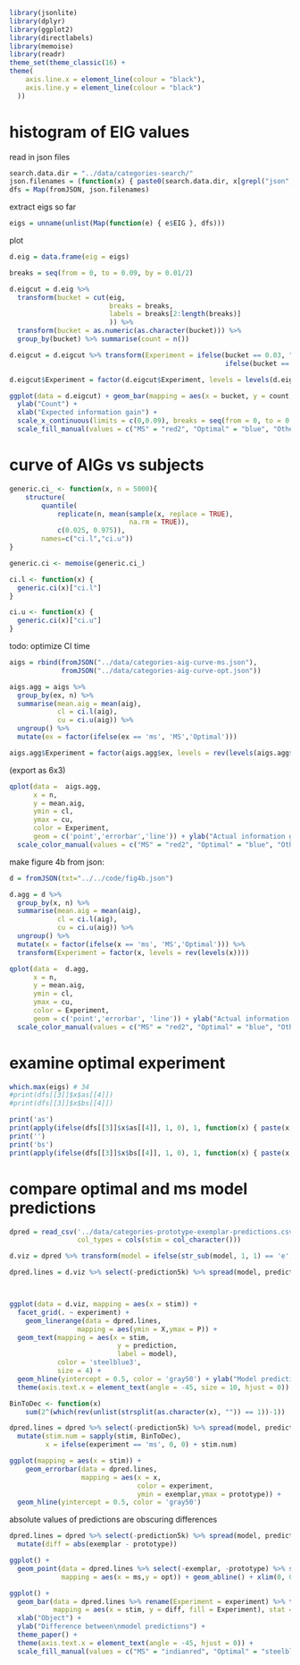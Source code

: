 ```r
library(jsonlite)
library(dplyr)
library(ggplot2)
library(directlabels)
library(memoise)
library(readr)
theme_set(theme_classic(16) +
theme(
    axis.line.x = element_line(colour = "black"),
    axis.line.y = element_line(colour = "black")
  ))
```

# histogram of EIG values

read in json files

```r
search.data.dir = "../data/categories-search/"
json.filenames = (function(x) { paste0(search.data.dir, x[grepl("json", x)]) })(list.files(search.data.dir))
dfs = Map(fromJSON, json.filenames)
```

extract eigs so far
```r
eigs = unname(unlist(Map(function(e) { e$EIG }, dfs)))
```

plot
```r
d.eig = data.frame(eig = eigs) 

breaks = seq(from = 0, to = 0.09, by = 0.01/2)

d.eigcut = d.eig %>%
  transform(bucket = cut(eig,
                         breaks = breaks,
                         labels = breaks[2:length(breaks)]
                         )) %>%
  transform(bucket = as.numeric(as.character(bucket))) %>%
  group_by(bucket) %>% summarise(count = n())

d.eigcut = d.eigcut %>% transform(Experiment = ifelse(bucket == 0.03, "MS",
                                                      ifelse(bucket == 0.085, "Optimal", "Other")))

d.eigcut$Experiment = factor(d.eigcut$Experiment, levels = levels(d.eigcut$Experiment)[c(2,1,3)])

ggplot(data = d.eigcut) + geom_bar(mapping = aes(x = bucket, y = count, fill = Experiment), stat = 'identity') + 
  ylab("Count") +
  xlab("Expected information gain") + 
  scale_x_continuous(limits = c(0,0.09), breaks = seq(from = 0, to = 0.09, by = 0.09 / 3)) + 
  scale_fill_manual(values = c("MS" = "red2", "Optimal" = "blue", "Other" = "grey60"))
```

# curve of AIGs vs subjects

```r
generic.ci_ <- function(x, n = 5000){
    structure(
        quantile(
            replicate(n, mean(sample(x, replace = TRUE),
                              na.rm = TRUE)),
            c(0.025, 0.975)),
        names=c("ci.l","ci.u"))
}

generic.ci <- memoise(generic.ci_)

ci.l <- function(x) {
  generic.ci(x)["ci.l"]
}

ci.u <- function(x) {
  generic.ci(x)["ci.u"]
}
```

todo: optimize CI time
```r
aigs = rbind(fromJSON("../data/categories-aig-curve-ms.json"),
             fromJSON("../data/categories-aig-curve-opt.json"))

aigs.agg = aigs %>%
  group_by(ex, n) %>%
  summarise(mean.aig = mean(aig),
            cl = ci.l(aig),
            cu = ci.u(aig)) %>%
  ungroup() %>%
  mutate(ex = factor(ifelse(ex == 'ms', 'MS','Optimal')))

aigs.agg$Experiment = factor(aigs.agg$ex, levels = rev(levels(aigs.agg$ex)))
```

(export as 6x3)
```r
qplot(data =  aigs.agg,
      x = n,
      y = mean.aig,
      ymin = cl,
      ymax = cu,
      color = Experiment,
      geom = c('point','errorbar','line')) + ylab("Actual information gain") + xlab("Number of participants") +
  scale_color_manual(values = c("MS" = "red2", "Optimal" = "blue", "Other" = "grey60"))

```

make figure 4b from json:

```r
d = fromJSON(txt="../../code/fig4b.json")
```

```r
d.agg = d %>%
  group_by(x, n) %>%
  summarise(mean.aig = mean(aig),
            cl = ci.l(aig),
            cu = ci.u(aig)) %>%
  ungroup() %>%
  mutate(x = factor(ifelse(x == 'ms', 'MS','Optimal'))) %>%
  transform(Experiment = factor(x, levels = rev(levels(x))))
```

```r
qplot(data =  d.agg,
      x = n,
      y = mean.aig,
      ymin = cl,
      ymax = cu,
      color = Experiment,
      geom = c('point','errorbar', 'line')) + ylab("Actual information gain") + xlab("Number of participants") +
  scale_color_manual(values = c("MS" = "red2", "Optimal" = "blue", "Other" = "grey60"))
```


# examine optimal experiment

```r
which.max(eigs) # 34
#print(dfs[[3]]$x$as[[4]])
#print(dfs[[3]]$x$bs[[4]])

print('as')
print(apply(ifelse(dfs[[3]]$x$as[[4]], 1, 0), 1, function(x) { paste(x, collapse = "" )}))
print('')
print('bs')
print(apply(ifelse(dfs[[3]]$x$bs[[4]], 1, 0), 1, function(x) { paste(x, collapse = "" )}))

```


# compare optimal and ms model predictions

```r
dpred = read_csv('../data/categories-prototype-exemplar-predictions.csv',
                 col_types = cols(stim = col_character())) 
```


```r
d.viz = dpred %>% transform(model = ifelse(str_sub(model, 1, 1) == 'e', 'X', 'P')) %>% transform(experiment = c(ms = 'MS', opt = 'Optimal')[experiment])

dpred.lines = d.viz %>% select(-prediction5k) %>% spread(model, prediction) %>% mutate(catx = (X < 0.5), catp = (P < 0.5), qual.diff = (catx != catp))



ggplot(data = d.viz, mapping = aes(x = stim)) +
  facet_grid(. ~ experiment) +
    geom_linerange(data = dpred.lines,
                 mapping = aes(ymin = X,ymax = P)) +
  geom_text(mapping = aes(x = stim,
                           y = prediction,
                           label = model),
            color = 'steelblue3',
            size = 4) + 
  geom_hline(yintercept = 0.5, color = 'gray50') + ylab("Model predictions") + xlab("Stimulus") +
  theme(axis.text.x = element_text(angle = -45, size = 10, hjust = 0))

```

```r
BinToDec <- function(x) 
    sum(2^(which(rev(unlist(strsplit(as.character(x), "")) == 1))-1))

dpred.lines = dpred %>% select(-prediction5k) %>% spread(model, prediction) %>%
  mutate(stim.num = sapply(stim, BinToDec),
         x = ifelse(experiment == 'ms', 0, 0) + stim.num)

ggplot(mapping = aes(x = stim)) +
    geom_errorbar(data = dpred.lines,
                  mapping = aes(x = x,
                                color = experiment,
                                ymin = exemplar,ymax = prototype)) +
  geom_hline(yintercept = 0.5, color = 'gray50')
```


absolute values of predictions are obscuring differences




```r
dpred.lines = dpred %>% select(-prediction5k) %>% spread(model, prediction) %>%
  mutate(diff = abs(exemplar - prototype))

ggplot() +
  geom_point(data = dpred.lines %>% select(-exemplar, -prototype) %>% spread(experiment, diff),
             mapping = aes(x = ms,y = opt)) + geom_abline() + xlim(0, 0.16) + ylim(0, 0.16)

ggplot() +
  geom_bar(data = dpred.lines %>% rename(Experiment = experiment) %>% transform(Experiment = ifelse(Experiment == 'ms', 'MS', 'Optimal')),
           mapping = aes(x = stim, y = diff, fill = Experiment), stat = 'identity', position = 'dodge') + 
  xlab("Object") + 
  ylab("Difference between\nmodel predictions") + 
  theme_paper() + 
  theme(axis.text.x = element_text(angle = -45, hjust = 0)) +
  scale_fill_manual(values = c("MS" = "indianred", "Optimal" = "steelblue2"))
```








